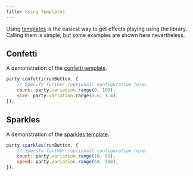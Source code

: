 ```yaml
---
title: Using Templates
---
```



Using [templates](/docs/ref/templates) is the easiest way to get effects playing using the library. Calling them is simple, but some examples are shown here nevertheless.

## Confetti

A demonstration of the [confetti template](/docs/ref/templates#confetti).

<LiveCodeblock>

```js
party.confetti(runButton, {
    // Specify further (optional) configuration here.
    count: party.variation.range(0, 100),
    size: party.variation.range(0.6, 1.4),
});
```

</LiveCodeblock>

## Sparkles

A demonstration of the [sparkles template](/docs/ref/templates#sparkles).

<LiveCodeblock>

```js
party.sparkles(runButton, {
    // Specify further (optional) configuration here.
    count: party.variation.range(10, 60),
    speed: party.variation.range(50, 300),
});
```

</LiveCodeblock>
